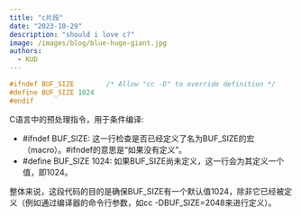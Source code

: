 ```yaml
---
title: "c片段"
date: "2023-10-29"
description: "should i love c?"
image: /images/blog/blue-huge-giant.jpg
authors:
  - KUD
---
```


```c
#ifndef BUF_SIZE        /* Allow "cc -D" to override definition */
#define BUF_SIZE 1024
#endif

```

C语言中的预处理指令，用于条件编译:
- #ifndef BUF_SIZE: 这一行检查是否已经定义了名为BUF_SIZE的宏（macro）。#ifndef的意思是“如果没有定义”。
- #define BUF_SIZE 1024: 如果BUF_SIZE尚未定义，这一行会为其定义一个值，即1024。

整体来说，这段代码的目的是确保BUF_SIZE有一个默认值1024，除非它已经被定义（例如通过编译器的命令行参数，如cc -DBUF_SIZE=2048来进行定义）。

